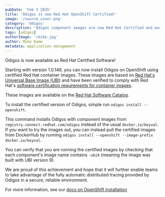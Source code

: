 ```yaml
---
pubDate: 'Feb 3 2025'
title: 'Odigos is now Red Hat OpenShift Certified!'
image: '/source_cover.png'
category: 'Odigos'
description: 'Odigos component images are now Red Hat Certified and available to use.'
tags: [odigos]
authorImage: '/mike.jpg'
author: Mike Dame
metadata: application management
---
```


Odigos is now available as Red Hat Certified Software!

Starting with version 1.0.146, you can now install Odigos on OpenShift using
certified Red Hat container images. These images are based on [Red
Hat's Universal Base Image
(UBI)](https://catalog.redhat.com/software/base-images) and have been
verified to comply with Red Hat's [software certification requirements
for container
images](https://docs.redhat.com/en/documentation/red_hat_software_certification/2024/).

These images are available on the [Red Hat Software
Catalog](https://catalog.redhat.com/software/container-stacks/detail/675201b3ade18c062e2efc0b).

To install the certified version of Odigos, simple run `odigos install --openshift`.

This command installs Odigos with component images from
`registry.connect.redhat.com/odigos` instead of the usual
`docker.io/keyval`. If you want to try the images out, you can instead
pull the certified images from DockerHub by running `odigos install
--openshift --image-prefix docker.io/keyval`.

You can verify that you are running the certified images by checking
that each component's image name contains `-ubi9` (meaning the image
was built with UBI version 9).

We are proud of this achievement and hope that it will further enable
teams to take advantage of the fully automatic distributed tracing
provided by Odigos in a secure, reliable environment.

For more information, see our [docs on OpenShift
installation](https://docs.odigos.io/setup/installation-options#openshift-installation)
